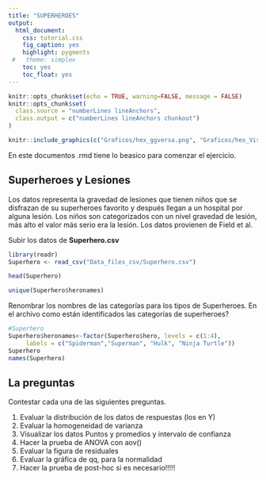 ```yaml
---
title: "SUPERHEROES"
output:
  html_document:
    css: tutorial.css
    fig_caption: yes
    highlight: pygments
 #   theme: simplex
    toc: yes
    toc_float: yes
---
```


```r
knitr::opts_chunk$set(echo = TRUE, warning=FALSE, message = FALSE)
knitr::opts_chunk$set(
  class.source = "numberLines lineAnchors", 
  class.output = c("numberLines lineAnchors chunkout") 
)

```


```r
knitr::include_graphics(c("Graficos/hex_ggversa.png", "Graficos/hex_Visualizacion_Datos.png"))
```

En este documentos .rmd tiene lo beasico para comenzar el ejercicio.



## Superheroes y Lesiones

Los datos representa la gravedad de lesiones que tienen niños que se disfrazan de su superheroes favorito y después llegan a un hospital por alguna lesión.  Los niños son categorizados con un nivel gravedad de lesión, más alto el valor más serio era la lesión. Los datos provienen de Field et al. 



Subir los datos de **Superhero.csv**


```r
library(readr)
Superhero <- read_csv("Data_files_csv/Superhero.csv")

head(Superhero)

unique(Superhero$heronames)
```



Renombrar los nombres de las categorías para los tipos de Superheroes. En el archivo como están identificados las categorías de superheroes?  

```r
#Superhero
Superhero$heronames<-factor(Superhero$hero, levels = c(1:4), 
     labels = c("Spiderman","Superman", "Hulk", "Ninja Turtle"))
Superhero
names(Superhero)
```
## La preguntas

Contestar cada una de las siguientes preguntas.

1. Evaluar la distribución de los datos de respuestas (los en Y)
2. Evaluar la homogeneidad de varianza
3. Visualizar los datos Puntos y promedios y intervalo de confianza
4. Hacer la prueba de ANOVA con aov()
5. Evaluar la figura de residuales
6. Evaluar la gráfica de qq, para la normalidad
7. Hacer la prueba de post-hoc si es necesario!!!!!
